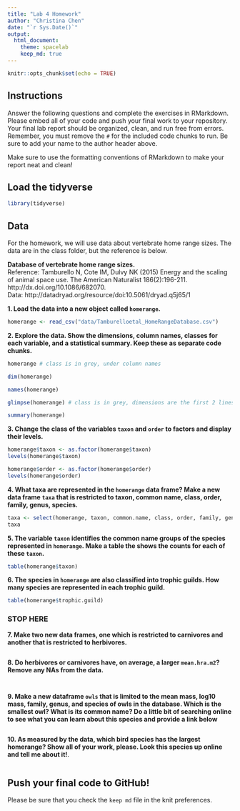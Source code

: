```yaml
---
title: "Lab 4 Homework"
author: "Christina Chen"
date: "`r Sys.Date()`"
output:
  html_document: 
    theme: spacelab
    keep_md: true
---
```


```r
knitr::opts_chunk$set(echo = TRUE)
```

## Instructions
Answer the following questions and complete the exercises in RMarkdown. Please embed all of your code and push your final work to your repository. Your final lab report should be organized, clean, and run free from errors. Remember, you must remove the `#` for the included code chunks to run. Be sure to add your name to the author header above.  

Make sure to use the formatting conventions of RMarkdown to make your report neat and clean!  

## Load the tidyverse
```r
library(tidyverse)
```

## Data
For the homework, we will use data about vertebrate home range sizes. The data are in the class folder, but the reference is below.  

**Database of vertebrate home range sizes.**  
Reference: Tamburello N, Cote IM, Dulvy NK (2015) Energy and the scaling of animal space use. The American Naturalist 186(2):196-211. http://dx.doi.org/10.1086/682070.  
Data: http://datadryad.org/resource/doi:10.5061/dryad.q5j65/1  

**1. Load the data into a new object called `homerange`.**
```r
homerange <- read_csv("data/Tamburelloetal_HomeRangeDatabase.csv")
```

**2. Explore the data. Show the dimensions, column names, classes for each variable, and a statistical summary. Keep these as separate code chunks.**  
```r
homerange # class is in grey, under column names
```

```r
dim(homerange)
```

```r
names(homerange)
```

```r
glimpse(homerange) # class is in grey, dimensions are the first 2 lines
```

```r
summary(homerange)
```

**3. Change the class of the variables `taxon` and `order` to factors and display their levels.**  
```r
homerange$taxon <- as.factor(homerange$taxon)
levels(homerange$taxon)

homerange$order <- as.factor(homerange$order)
levels(homerange$order)
```

**4. What taxa are represented in the `homerange` data frame? Make a new data frame `taxa` that is restricted to taxon, common name, class, order, family, genus, species.**  
```r
taxa <- select(homerange, taxon, common.name, class, order, family, genus, species)
taxa
```

**5. The variable `taxon` identifies the common name groups of the species represented in `homerange`. Make a table the shows the counts for each of these `taxon`.**  
```r
table(homerange$taxon)
```

**6. The species in `homerange` are also classified into trophic guilds. How many species are represented in each trophic guild.**  
```r
table(homerange$trophic.guild)
```


### STOP HERE


**7. Make two new data frames, one which is restricted to carnivores and another that is restricted to herbivores.**  
```r

```

**8. Do herbivores or carnivores have, on average, a larger `mean.hra.m2`? Remove any NAs from the data.**  
```r

```

```r

```

**9. Make a new dataframe `owls` that is limited to the mean mass, log10 mass, family, genus, and species of owls in the database. Which is the smallest owl? What is its common name? Do a little bit of searching online to see what you can learn about this species and provide a link below** 
```r

```

**10. As measured by the data, which bird species has the largest homerange? Show all of your work, please. Look this species up online and tell me about it!**.  
```r

```

## Push your final code to GitHub!
Please be sure that you check the `keep md` file in the knit preferences.   